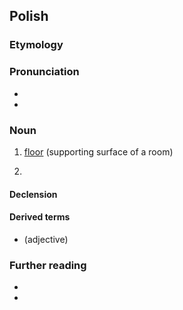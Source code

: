 {{also|podloga}}
==Polish==

===Etymology===
{{rfe|pl}}

===Pronunciation===
* {{pl-IPA}}
* {{audio|pl|Pl-podłoga.ogg|Audio}}

===Noun===
{{pl-noun|f}}

# [[floor]] (supporting surface of a room)
# {{lb|pl|mathematics}} {{l|en|[[floor]]}}

====Declension====
{{pl-decl-noun-f|podło|g|genp=podłóg}}

====Derived terms====
* {{l|pl|podłogowy}} (adjective)

===Further reading===
* {{R:pl:WSJP}}
* {{R:PWN}}